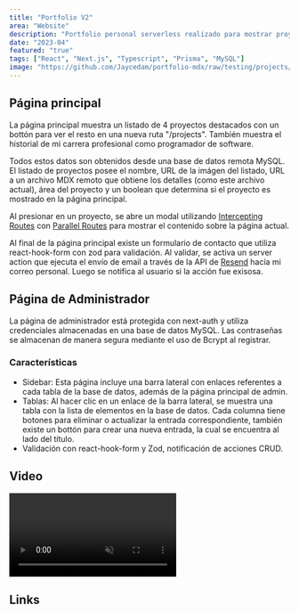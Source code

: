 ```yaml
---
title: "Portfolio V2"
area: "Website"
description: "Portfolio personal serverless realizado para mostrar proyectos destacados. Utilización de Server Side Rendering (SSR) con ciertos componentes CSR que necesitan de mayor interactividad. Server Actions para la mutación de datos. Incluye dark mode automático con toggle para sobreescribir el tema."
date: "2023-04"
featured: "true"
tags: ["React", "Next.js", "Typescript", "Prisma", "MySQL"]
image: "https://github.com/Jaycedam/portfolio-mdx/raw/testing/projects/images/portfolio-v2/preview.webp"
---
```


## Página principal

La página principal muestra un listado de 4 proyectos destacados con un bottón para ver el resto en una nueva ruta "/projects". También muestra el historial de mi carrera profesional como programador de software.

Todos estos datos son obtenidos desde una base de datos remota MySQL. El listado de proyectos posee el nombre, URL de la imágen del listado, URL a un archivo MDX remoto que obtiene los detalles (como este archivo actual), área del proyecto y un boolean que determina si el proyecto es mostrado en la página principal.

Al presionar en un proyecto, se abre un modal utilizando [Intercepting Routes](https://nextjs.org/docs/app/building-your-application/routing/intercepting-routes) con [Parallel Routes](https://nextjs.org/docs/app/building-your-application/routing/parallel-routes) para mostrar el contenido sobre la página actual.

Al final de la página principal existe un formulario de contacto que utiliza react-hook-form con zod para validación. Al validar, se activa un server action que ejecuta el envío de email a través de la API de [Resend](https://resend.com) hacía mi correo personal. Luego se notifica al usuario si la acción fue exisosa.

## Página de Administrador

La página de administrador está protegida con next-auth y utiliza credenciales almacenadas en una base de datos MySQL. Las contraseñas se almacenan de manera segura mediante el uso de Bcrypt al registrar.

### Características

- Sidebar: Esta página incluye una barra lateral con enlaces referentes a cada tabla de la base de datos, además de la página principal de admin.
- Tablas: Al hacer clic en un enlace de la barra lateral, se muestra una tabla con la lista de elementos en la base de datos. Cada columna tiene botones para eliminar o actualizar la entrada correspondiente, también existe un bottón para crear una nueva entrada, la cual se encuentra al lado del título.
- Validación con react-hook-form y Zod, notificación de acciones CRUD.

## Video

<video className="w-full aspect-video" controls muted loop>
  <source
    src="https://cdn.dribbble.com/userupload/12488295/file/original-321951c26af04e81899caab13ab3c8c6.mp4"
    type="video/mp4"
  />
  Your browser does not support the video tag.
</video>

## Links

<LinkButton
  title="GitHub"
  href="https://github.com/Jaycedam/portfolio-website"
/>

